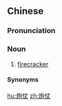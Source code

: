 ==Chinese==
{{zh-forms}}
{{wikipedia|lang=zh-yue}}

===Pronunciation===
{{zh-pron
|c=paau3 zoeng6-2
|cat=n
}}

===Noun===
{{zh-noun}}

# {{lb|zh|Cantonese}} [[firecracker]]

====Synonyms====
{{zh-dial|鞭炮}}

{{zh-cat|Pyrotechnics}}

[[hu:炮仗]]
[[zh:炮仗]]